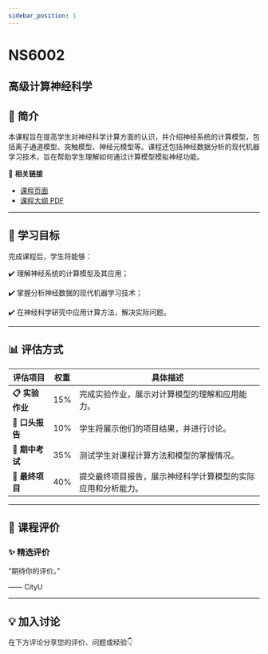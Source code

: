 ```yaml
---
sidebar_position: 1
---
```


# NS6002
## 高级计算神经科学

## **📘 简介**
本课程旨在提高学生对神经科学计算方面的认识，并介绍神经系统的计算模型，包括离子通道模型、突触模型、神经元模型等。课程还包括神经数据分析的现代机器学习技术，旨在帮助学生理解如何通过计算模型模拟神经功能。

🔗 **相关链接**
- [课程页面](https://www.cityu.edu.hk/catalogue/pg/202526/course/NS6002.htm)
- [课程大纲 PDF](https://www.cityu.edu.hk/catalogue/pg/202526/course/NS6002.pdf)

---

## **🎯 学习目标**

完成课程后，学生将能够：


✔️ 理解神经系统的计算模型及其应用；

✔️ 掌握分析神经数据的现代机器学习技术；

✔️ 在神经科学研究中应用计算方法，解决实际问题。

---

## **📊 评估方式**

| **评估项目**          | **权重** | **具体描述**                                                                                     |
|----------------------|---------|-----------------------------------------------------------------------------------------------|
| **📋 实验作业**       | 15%     | 完成实验作业，展示对计算模型的理解和应用能力。                                                  |
| **🎤 口头报告**       | 10%     | 学生将展示他们的项目结果，并进行讨论。                                                          |
| **📝 期中考试**       | 35%     | 测试学生对课程计算方法和模型的掌握情况。                                                        |
| **📄 最终项目**       | 40%     | 提交最终项目报告，展示神经科学计算模型的实际应用和分析能力。                                    |

---

## **💬 课程评价**

### ✨ **精选评价**
<div className={commentStyles.commentBox}>
    <p className={commentStyles.commentText}>
        “期待你的评价。”
    </p>
    <p className={commentStyles.commentAuthor}>—— CityU</p>
</div>

---

## **💡 加入讨论**

在下方评论分享您的评价、问题或经验👇
<Utterances />